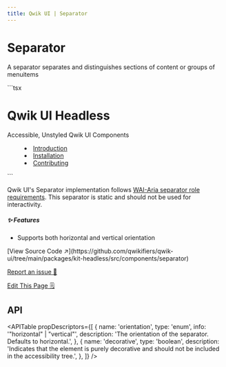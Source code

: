 ```yaml
---
title: Qwik UI | Separator
---
```



<StatusBanner status={statusByComponent.headless.Separator} />

# Separator

A separator separates and distinguishes sections of content or groups of menuitems

<MainExample>
  ```tsx
  <div>
    <div>
      <h1 class="text-lg">Qwik UI Headless</h1>
      <p class="text-sm">Accessible, Unstyled Qwik UI Components</p>
    </div>
    <Separator orientation="horizontal" class="bg-primary my-1 h-px" />
    <menu class="flex gap-2">
      <li>
        <a href="/docs/headless/introduction/">Introduction</a>
      </li>
      <Separator orientation="vertical" class="bg-primary mx-1 w-px" />
      <li>
        <a href="/docs/headless/install/">Installation</a>
      </li>
      <Separator orientation="vertical" class="bg-primary mx-1 w-px" />
      <li>
        <a href="/docs/headless/contributing/">Contributing</a>
      </li>
    </menu>
  </div>
  ```
</MainExample>

Qwik UI's Separator implementation follows [WAI-Aria separator role requirements](https://www.w3.org/TR/wai-aria-1.2/#separator). This separator is static and should not be used for interactivity.

##### ✨ Features

- Supports both horizontal and vertical orientation

<div class="mb-6 flex flex-col gap-2">
  [View Source Code ↗️](https://github.com/qwikifiers/qwik-ui/tree/main/packages/kit-headless/src/components/separator)

[Report an issue 🚨](https://github.com/qwikifiers/qwik-ui/issues)

[Edit This Page 🗒️](<https://github.com/qwikifiers/qwik-ui/edit/main/apps/website/src/routes/docs/headless/(components)/separator/index.mdx>)

</div>

## API

<APITable
  propDescriptors={[
    {
      name: 'orientation',
      type: 'enum',
      info: '"horizontal" | "vertical"',
      description: 'The orientation of the separator. Defaults to horizontal.',
    },
    {
      name: 'decorative',
      type: 'boolean',
      description:
        'Indicates that the element is purely decorative and should not be included in the accessibility tree.',
    },
  ]}
/>
